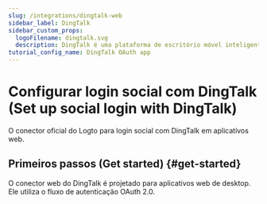 ```yaml
---
slug: /integrations/dingtalk-web
sidebar_label: DingTalk
sidebar_custom_props:
  logoFilename: dingtalk.svg
  description: DingTalk é uma plataforma de escritório móvel inteligente de nível empresarial lançada pelo Alibaba Group.
tutorial_config_name: DingTalk OAuth app
---
```




# Configurar login social com DingTalk (Set up social login with DingTalk)

O conector oficial do Logto para login social com DingTalk em aplicativos web.

<GuideTip />

## Primeiros passos (Get started) \{#get-started}

O conector web do DingTalk é projetado para aplicativos web de desktop. Ele utiliza o fluxo de autenticação OAuth 2.0.

<Integration />
